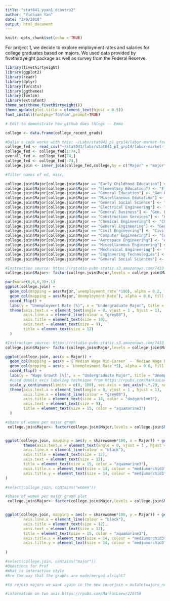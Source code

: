 ```yaml
---
title: "stat041_yyan1_dcastro2"
author: "Yichuan Yan"
date: "2/9/2018"
output: html_document
---
```


```r
knitr::opts_chunk$set(echo = TRUE)
```

For project 1, we decide to explore employment rates and salaries for college graduates based on majors. We used data provided by fivethirdyeight package as well as survey from the Federal Reserve.

```r
library(fivethirtyeight)
library(ggplot2)
library(readr)
library(dplyr)
library(forcats)
library(ggthemes)
library(fontcm)
library(extrafont)
theme_set(theme_fivethirtyeight())
theme_update(plot.title = element_text(hjust = 0.5))
font_install(fontpkg='fontcm',prompt=TRUE)

# Edit to demonstrate how github does things -- Emma
```


```r
college <- data.frame(college_recent_grads)

#Dalia's code works with this: ~/Labs/stat041_p1_grp14/labor-market-for-recent-college-grads.csv
college_fed <- read_csv("~/stat041/labs/stat041_p1_grp14/labor-market-for-recent-college-grads.csv")
college_fed <- college_fed[1:74,]
overall_fed <- college_fed[74,]
college_fed <- college_fed[-74,]
college.join <- inner_join(college_fed,college,by = c("Major" = "major"))

#filter names of ed, misc, 

college.join$Major[college.join$Major == "Early Childhood Education"] <- "Early Childhood Ed."
college.join$Major[college.join$Major == "Elementary Education"] <- "Elementary Ed."
college.join$Major[college.join$Major == "General Education"] <- "Gen Ed."
college.join$Major[college.join$Major == "Miscellaneous Education"] <- "Misc. Ed."
college.join$Major[college.join$Major == "General Social Science"] <- "Gen. Social Science"
college.join$Major[college.join$Major == "Electrical Engineering"] <- "Electrical Engin."
college.join$Major[college.join$Major == "General Business"] <- "Gen. Business"
college.join$Major[college.join$Major == "Construction Services"] <- "Construction Serv."
college.join$Major[college.join$Major == "Chemical Engineering"] <- "Chemical Engin."
college.join$Major[college.join$Major == "General Engineering"] <- "Gen. Engin."
college.join$Major[college.join$Major == "Civil Engineering"] <- "Civil Engin."
college.join$Major[college.join$Major == "Computer Engineering"] <- "Computer Engin."
college.join$Major[college.join$Major == "Aerospace Engineering"] <- "Aerospace Engin."
college.join$Major[college.join$Major == "Miscellaneous Engineering"] <- "Misc. Engin."
college.join$Major[college.join$Major == "Mechanical Engineering"] <- "Mechanical Engin."
college.join$Major[college.join$Major == "Engineering Technologies"] <- "Engin. Tech."
college.join$Major[college.join$Major == "General Social Sciences"] <- "Gen. Social Sciences"


```

```r
#Instruction source: https://rstudio-pubs-static.s3.amazonaws.com/7433_4537ea5073dc4162950abb715f513469.html
college.join$Major<- factor(college.join$Major,levels = college.join$Major[order(college.join$`Unemployment Rate`)])

par(mar=c(6,6,6,3)+.1)
ggplot(college.join) + 
  geom_col(mapping = aes(Major,`unemployment_rate`*100), alpha = 0.2, fill = "orange", color = FALSE, width = 0.8) +
  geom_col(mapping = aes(Major,`Unemployment Rate`), alpha = 0.6, fill = "midnightblue", color = FALSE, width = 0.8) + 
  coord_flip() + 
  labs(y = "Unemployment Rate (%)", x = "Undergraduate Major", title = "Unemployment Rate by College Major") +
  theme(axis.text.x = element_text(angle = 0, vjust = 1 , hjust = 1), 
        axis.line.x = element_line(colour = "grey80"), 
        axis.title = element_text(size = 10), 
        axis.text = element_text(size = 9), 
        title = element_text(size = 12)
  )

#Instruction source: https://rstudio-pubs-static.s3.amazonaws.com/7433_4537ea5073dc4162950abb715f513469.html
college.join$Major<- factor(college.join$Major,levels = college.join$Major[order(college.join$`Unemployment Rate`)])

ggplot(college.join, aes(x = Major)) + 
  geom_col(mapping = aes(y = (`Median Wage Mid-Career` - `Median Wage Early Career`)/`Median Wage Early Career`*100), alpha = 0.2, fill = "midnightblue", color = FALSE, width = 0.8) +
  geom_col(mapping = aes(y = `Unemployment Rate`*5), alpha = 0.6, fill = "firebrick1", color = FALSE, width = 0.8) + 
  coord_flip() + 
  labs(y = "Wage Growth [%]", x = "Undergraduate Major", title = "Unemployment vs. Wage Growth") +
  #used double axis labeling technique from https://rpubs.com/MarkusLoew/226759
  scale_y_continuous(limits = c(0, 100), sec.axis = sec_axis(~.*.20, name = "Unemployment Rate [%]")) + 
  theme(axis.text.x = element_text(angle = 0, vjust = 1 , hjust = 1), 
        axis.line.x = element_line(colour = "grey80"), 
        axis.title = element_text(size = 14, color = "dodgerblue3"), 
        axis.text = element_text(size = 9), 
        title = element_text(size = 15, color = "aquamarine3")
  )

#share of women per major graph
 college.join$Major<- factor(college.join$Major,levels = college.join$Major[order(college.join$sharewomen)])


ggplot(college.join, mapping = aes(y = sharewomen*100, x = Major)) + geom_col(color = "lightslateblue", alpha = 0.6) + labs(y = "Major", x = "Share of Women (%)", title = "Share of Women in Each Major") + coord_flip() +
        theme(axis.text.x = element_text(angle = 0, vjust = 1 , hjust = 1), 
        axis.line.x = element_line(colour = "black"), 
        axis.title = element_text(size = 12), 
        axis.text = element_text(size = 12), 
        title = element_text(size = 15, color = "aquamarine3"),
        axis.title.x = element_text(size = 14, colour = "mediumorchid3"),
        axis.title.y = element_text(size = 14, colour = "mediumorchid3")
)

#select(college.join, contains("women"))

#share of women per major graph plot
 college.join$Major<- factor(college.join$Major,levels = college.join$Major[order(college.join$sharewomen)])


ggplot(college.join, mapping = aes(x = sharewomen*100, y = Major)) + geom_point(color = "royalblue3") + labs(y = "Major", x = "Share of Women (%)", title = "Share of Women in Each Major") + theme(axis.text.x = element_text(angle = 0, vjust = 1 , hjust = 1), 
        axis.line.x = element_line(colour = "black"), 
        axis.title = element_text(size = 12), 
        axis.text = element_text(size = 12), 
        title = element_text(size = 15, color = "aquamarine3"),
        axis.title.x = element_text(size = 14, colour = "mediumorchid3"),
        axis.title.y = element_text(size = 14, colour = "mediumorchid3")
        
)

#select(college.join, contains("major"))
#Questions for Prof
#What is interactive style
#Are the way that the graphs are made/merged alright?

#to rejoin majors we want again in the new innerjoin = mutate(majors_new, recode('econ' = "economics"))

#information on two axis https://rpubs.com/MarkusLoew/226759
```
